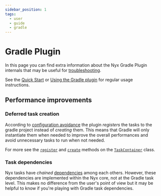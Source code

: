 ```yaml
---
sidebar_position: 1
tags:
  - user
  - guide
  - gradle
---
```


# Gradle Plugin

In this page you can find extra information about the Nyx Gradle Plugin internals that may be useful for [troubleshooting](../../resources/troubleshooting/index.md).

See the [Quick Start](../quick-start/gradle-plugin.mdx) or [Using the Gradle plugin](../introduction/usage.mdx#using-the-gradle-plugin) for regular usage instructions.

## Performance improvements

### Deferred task creation

According to [configuration avoidance](https://docs.gradle.org/current/userguide/task_configuration_avoidance.html) the plugin *registers* the tasks to the gradle project instead of *creating* them. This means that Gradle will only instantiate them when needed to improve the overall performances and avoid unnecessary tasks to run when not needed.

For more see the [`register`](https://docs.gradle.org/current/javadoc/org/gradle/api/tasks/TaskContainer.html#register-java.lang.String-java.lang.Class-) and [`create`](https://docs.gradle.org/current/javadoc/org/gradle/api/tasks/TaskContainer.html#create-java.lang.String-java.lang.Class-) methods on the [`TaskContainer`](https://docs.gradle.org/current/javadoc/org/gradle/api/tasks/TaskContainer.html) class.

### Task dependencies

Nyx tasks have *chained* [dependencies](../introduction/usage.mdx#core-tasks) among each others. However, these dependencies are implemented within the Nyx core, not at the Gradle task level. This makes no difference from the user's point of view but it may be helpful to know if you're playing with Gradle task dependencies.
